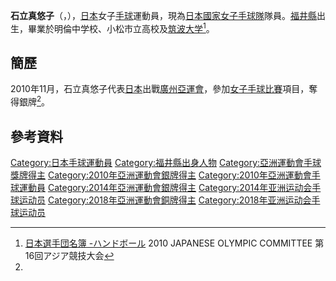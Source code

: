 {{Infobox handball biography
| name                = {{lang|ja|石立 真悠子}}<br/>{{lang|ja|いしたて まゆこ}}
| image               = 
| fullname            = 
| nationality         = {{JPN}}
| birth_date          = {{Birth date and age|1987|1|18}}<ref name="廣州亞運">[http://www.gz2010.cn/info/CHN_CHN/ZB/ZBB101A_HB@@@@@@@@@@@@@@@CHN_number=231216.html 2010年廣州亞運會官方網站 手球 - 石立真悠子 - 简历]</ref>
| birth_place         = {{JPN}}[[福井縣|福井縣]]
| height              = {{height|m=1.66}}<ref name="廣州亞運"/>
| weight              = {{weight|kg=56}}<ref name="廣州亞運"/>
| position            = 
| nickname            =
| currentclub         = 
| clubnumber          = 
| youthyears          = 
| youthclubs          = 
| years               = 
| clubs               = 
| nationalyears       = 
| nationalteam        = 
| nationalcaps(goals) = 
| title               =
| titleyears          =
| titleplace          =
| ntupdate            = 
| medaltable          = 
{{MedalCompetition | [[亞洲運動會|亞洲運動會]]}}
{{MedalSilver | [[2010年亞洲運動會|2010年 廣州]] | [[2010年亞洲運動會手球比賽|女子隊際]]}}
}}
'''石立真悠子'''（{{lang|en|'''ISHITATE Mayuko'''}}，{{bd|1987年|1月18日|catIdx=}}），[[日本|日本]]女子[[手球|手球]]運動員，現為[[日本國家女子手球隊|日本國家女子手球隊]]隊員。[[福井縣|福井縣]]出生，畢業於明倫中学校、小松市立高校及[[筑波大学|筑波大学]]<ref>[http://www.joc.or.jp/int_games/asia/2010/pdf/member/14_handball.pdf 日本選手団名簿 -ハンドボール] {{Wayback|url=http://www.joc.or.jp/int_games/asia/2010/pdf/member/14_handball.pdf |date=20120424232721 }}2010 JAPANESE OLYMPIC COMMITTEE  第16回アジア競技大会{{ja}}</ref>。

==簡歷==
2010年11月，石立真悠子代表[[2010年亞洲運動會日本代表團|日本]]出戰[[廣州|廣州]][[2010年亞洲運動會|亞運會]]，參加[[2010年亞洲運動會手球比賽|女子手球比賽]]項目，奪得銀牌<ref name="廣州亞運"/>。

==參考資料==
{{Reflist}}

{{2011年世界女子手球錦標賽日本國家女子手球隊}}
{{2013年世界女子手球錦標賽日本國家女子手球隊}}
{{DEFAULTSORT:Ishitate, Mayuko}}
[[Category:日本手球運動員|Category:日本手球運動員]]
[[Category:福井縣出身人物|Category:福井縣出身人物]]
[[Category:亞洲運動會手球獎牌得主|Category:亞洲運動會手球獎牌得主]]
[[Category:2010年亞洲運動會銀牌得主|Category:2010年亞洲運動會銀牌得主]]
[[Category:2010年亞洲運動會手球運動員|Category:2010年亞洲運動會手球運動員]]
[[Category:2014年亞洲運動會銀牌得主|Category:2014年亞洲運動會銀牌得主]]
[[Category:2014年亚洲运动会手球运动员|Category:2014年亚洲运动会手球运动员]]
[[Category:2018年亞洲運動會銅牌得主|Category:2018年亞洲運動會銅牌得主]]
[[Category:2018年亚洲运动会手球运动员|Category:2018年亚洲运动会手球运动员]]